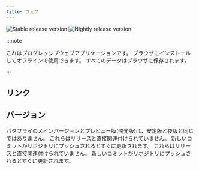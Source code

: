 ```yaml
---
title: ウェブ
---
```


![Stable release version](https://img.shields.io/badge/dynamic/yaml?color=c4840d&label=Stable&query=%24.version&url=https%3A%2F%2Fraw.githubusercontent.com%2FLinwoodDev%2Fbutterfly%2Fstable%2Fapp%2Fpubspec.yaml&style=for-the-badge)
![Nightly release version](https://img.shields.io/badge/dynamic/yaml?color=f7d28c&label=Nightly&query=%24.version&url=https%3A%2F%2Fraw.githubusercontent.com%2FLinwoodDev%2Fbutterfly%2Fnightly%2Fapp%2Fpubspec.yaml&style=for-the-badge)


:::note

これはプログレッシブウェブアプリケーションです。 ブラウザにインストールしてオフラインで使用できます。
すべてのデータはブラウザに保存されます。

:::

## リンク

<CardGrid>
  <DownloadButton after="/downloads/post-windows" href="https://web.butterfly.linwood.dev" title="Main" />
  <DownloadButton href="https://preview.butterfly.linwood.dev" title="Preview" />
</CardGrid>

## バージョン

バタフライのメインバージョンとプレビュー版(開発版)は、安定版と夜版と同じではありません。
これらはリリースと直接関連付けられていません。 新しいコミットがリポジトリにプッシュされるとすぐに更新されます。
これらはリリースと直接関連付けられていません。 新しいコミットがリポジトリにプッシュされるとすぐに更新されます。

